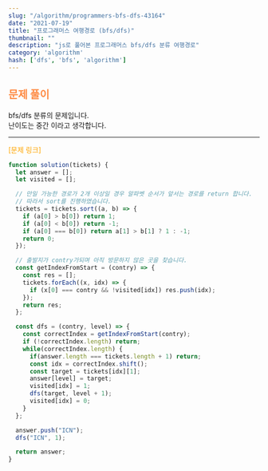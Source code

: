```yaml
---
slug: "/algorithm/programmers-bfs-dfs-43164"
date: "2021-07-19"
title: "프로그래머스 여행경로 (bfs/dfs)"
thumbnail: ""
description: "js로 풀어본 프로그래머스 bfs/dfs 분류 여행경로"
category: 'algorithm'
hash: ['dfs', 'bfs', 'algorithm']
---
```


## <div style="color: #FE8B44">문제 풀이</div>

bfs/dfs 분류의 문제입니다.  <br/>
난이도는 중간 이라고 생각합니다.

---
<a href="https://programmers.co.kr/learn/courses/30/lessons/43164"
style="color: orange;text-decoration: none;">
[문제 링크]
</a>

```javascript
function solution(tickets) {
  let answer = [];
  let visited = [];

  // 만일 가능한 경로가 2개 이상일 경우 알파벳 순서가 앞서는 경로를 return 합니다.
  // 따라서 sort를 진행하였습니다.
  tickets = tickets.sort((a, b) => {
    if (a[0] > b[0]) return 1;
    if (a[0] < b[0]) return -1;
    if (a[0] === b[0]) return a[1] > b[1] ? 1 : -1;
    return 0;
  });

  // 출발지가 contry가되며 아직 방문하지 않은 곳을 찾습니다.
  const getIndexFromStart = (contry) => {
    const res = [];
    tickets.forEach((x, idx) => {
      if (x[0] === contry && !visited[idx]) res.push(idx);
    });
    return res;
  };

  const dfs = (contry, level) => {
    const correctIndex = getIndexFromStart(contry);
    if (!correctIndex.length) return;
    while(correctIndex.length) {
      if(answer.length === tickets.length + 1) return;
      const idx = correctIndex.shift();
      const target = tickets[idx][1];
      answer[level] = target;
      visited[idx] = 1;
      dfs(target, level + 1);
      visited[idx] = 0;
    }
  };

  answer.push("ICN");
  dfs("ICN", 1);

  return answer;
}

```
